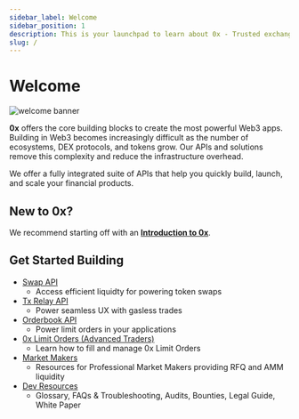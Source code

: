 ```yaml
---
sidebar_label: Welcome
sidebar_position: 1
description: This is your launchpad to learn about 0x - Trusted exchange infrastructure for the internet
slug: /
---
```


# Welcome

![welcome banner](/img/introduction/welcome-banner.png)

**0x** offers the core building blocks to create the most powerful Web3 apps. Building in Web3 becomes increasingly difficult as the number of ecosystems, DEX protocols, and tokens grow. Our APIs and solutions remove this complexity and reduce the infrastructure overhead.

We offer a fully integrated suite of APIs that help you quickly build, launch, and scale your financial products. 

## New to 0x?

We recommend starting off with an **[Introduction to 0x](/introduction/introduction-to-0x)**. 

## Get Started Building

- [Swap API](/0x-swap-api/introduction)
    - Access efficient liquidty for powering token swaps
- [Tx Relay API](/tx-relay-api/introduction)
    - Power seamless UX with gasless trades
- [Orderbook API](0x-orderbook-api/introduction)
    - Power limit orders in your applications
- [0x Limit Orders (Advanced Traders)](/0x-limit-orders/docs/introduction)
    - Learn how to fill and manage 0x Limit Orders
- [Market Makers](/market-makers/docs/introduction)
    - Resources for Professional Market Makers providing RFQ and AMM liquidity
- [Dev Resources](/category/developer-resources)
    - Glossary, FAQs & Troubleshooting, Audits, Bounties, Legal Guide, White Paper

<!-- 
[![Swap API](/img/introduction/swap-api-welcome.svg)](/0x-swap-api/introduction)

[![Tx Relay API](/img/introduction/tx-relay-api-welcome.svg)](/tx-relay-api/introduction)

[![Orderbook API](/img/introduction/orderbook-api-welcome.svg)](/0x-orderbook-api/introduction)

[![Limit Orders API](/img/introduction/limit-orders-welcome.svg)](/0x-limit-orders/introduction) -->